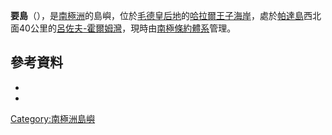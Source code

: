 {{coord|69|21|S|37|36|E|source:GNIS|display=title}}

'''要島'''（{{lang-en|Kaname Island}}），是[[南極洲|南極洲]]的島嶼，位於[[毛德皇后地|毛德皇后地]]的[[哈拉爾王子海岸|哈拉爾王子海岸]]，處於[[帕達島|帕達島]]西北面40公里的[[呂佐夫-霍爾姆灣|呂佐夫-霍爾姆灣]]，現時由[[南極條約體系|南極條約體系]]管理。

==參考資料==
*{{cite gnis | type = antarid | id = 7747| name = Kaname Island| accessdate = 2013-04-12}}
*{{usgs-gazetteer|id=7747}}

{{Antarctica-geo-stub}}
[[Category:南極洲島嶼|Category:南極洲島嶼]]